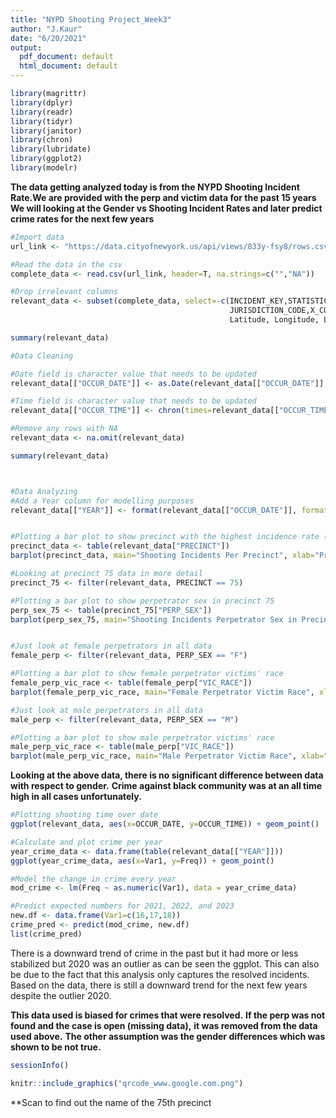 ---
title: "NYPD Shooting Project_Week3"
author: "J.Kaur"
date: "6/20/2021"
output:
  pdf_document: default
  html_document: default
---


```{r}
library(magrittr)
library(dplyr)
library(readr)
library(tidyr)
library(janitor)
library(chron)
library(lubridate)
library(ggplot2)
library(modelr)
```
**The data getting analyzed today is from the NYPD Shooting Incident Rate.We are provided with the perp and victim data for the past 15 years** 
**We will looking at the Gender vs Shooting Incident Rates and later predict crime rates for the next few years**


```{r}
#Import data
url_link <- "https://data.cityofnewyork.us/api/views/833y-fsy8/rows.csv?accessType=DOWNLOAD"

#Read the data in the csv
complete_data <- read.csv(url_link, header=T, na.strings=c("","NA"))

#Drop irrelevant columns
relevant_data <- subset(complete_data, select=-c(INCIDENT_KEY,STATISTICAL_MURDER_FLAG,LOCATION_DESC,
                                                 JURISDICTION_CODE,X_COORD_CD, Y_COORD_CD, 
                                                 Latitude, Longitude, Lon_Lat))

summary(relevant_data)

#Data Cleaning 

#Date field is character value that needs to be updated
relevant_data[["OCCUR_DATE"]] <- as.Date(relevant_data[["OCCUR_DATE"]], format = "%m/%d/%Y")

#Time field is character value that needs to be updated
relevant_data[["OCCUR_TIME"]] <- chron(times=relevant_data[["OCCUR_TIME"]])

#Remove any rows with NA
relevant_data <- na.omit(relevant_data)

summary(relevant_data)



#Data Analyzing
#Add a Year column for modelling purposes 
relevant_data[["YEAR"]] <- format(relevant_data[["OCCUR_DATE"]], format="%Y")


#Plotting a bar plot to show precinct with the highest incidence rate (#75)
precinct_data <- table(relevant_data["PRECINCT"])
barplot(precinct_data, main="Shooting Incidents Per Precinct", xlab="Precinct")

#Looking at precinct 75 data in more detail
precinct_75 <- filter(relevant_data, PRECINCT == 75)

#Plotting a bar plot to show perpetrator sex in precinct 75
perp_sex_75 <- table(precinct_75["PERP_SEX"])
barplot(perp_sex_75, main="Shooting Incidents Perpetrator Sex in Precinct 75", xlab="Sex")


#Just look at female perpetrators in all data
female_perp <- filter(relevant_data, PERP_SEX == "F")

#Plotting a bar plot to show female perpetrator victims' race 
female_perp_vic_race <- table(female_perp["VIC_RACE"])
barplot(female_perp_vic_race, main="Female Perpetrator Victim Race", xlab="Race")

#Just look at male perpetrators in all data
male_perp <- filter(relevant_data, PERP_SEX == "M")

#Plotting a bar plot to show male perpetrator victims' race 
male_perp_vic_race <- table(male_perp["VIC_RACE"])
barplot(male_perp_vic_race, main="Male Perpetrator Victim Race", xlab="Race")
```



**Looking at the above data, there is no significant difference between data with respect to gender.**
**Crime against black community was at an all time high in all cases unfortunately.** 




```{r}
#Plotting shooting time over date
ggplot(relevant_data, aes(x=OCCUR_DATE, y=OCCUR_TIME)) + geom_point()

#Calculate and plot crime per year 
year_crime_data <- data.frame(table(relevant_data[["YEAR"]]))
ggplot(year_crime_data, aes(x=Var1, y=Freq)) + geom_point()

#Model the change in crime every year
mod_crime <- lm(Freq ~ as.numeric(Var1), data = year_crime_data)

#Predict expected numbers for 2021, 2022, and 2023
new.df <- data.frame(Var1=c(16,17,18))
crime_pred <- predict(mod_crime, new.df)
list(crime_pred)
```
There is a downward trend of crime in the past but it had more or less stabilized
but 2020 was an outlier as can be seen the ggplot. This can also be due to the fact that this analysis only captures the resolved incidents. 
Based on the data, there is still a downward trend for the next few years despite the outlier 2020. 

**This data used is biased for crimes that were resolved.** 
**If the perp was not found and the case is open (missing data),**
**it was removed from the data used above.**
**The other assumption was the gender differences which was shown to be not true.** 

```{r session_info}
sessionInfo()
```

```{r pressure, echo=FALSE, fig.cap="Scan to see the 75th precinct", out.width = '100%'}
knitr::include_graphics("qrcode_www.google.com.png")
```

**Scan to find out the name of the 75th precinct
